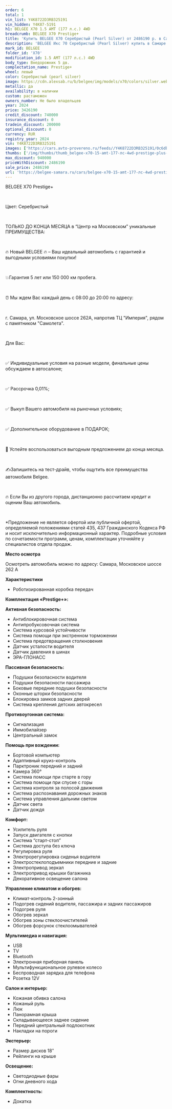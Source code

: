 ```yaml
---
order: 6
total: 1
vin_list: Y4K8722D3RB325191
vin_hidden: Y4K87-5191
h1: BELGEE X70 1.5 AMT (177 л.с.) 4WD
breadcrumb: BELGEE X70 Prestige+
title: 'Купить BELGEE X70 Серебристый (Pearl Silver) от 2486190 р. в Самаре. Цены и комплектации на новые авто в автосалоне официального дилера BELGEE'
description: 'BELGEE Икс 70 Серебристый (Pearl Silver) купить в Самаре. Кредит от 0,01%, авторассрочка, скидки на все автомобили от розничной цены. Гарантия 3 года или 100 000 км. Звонить по тел.: +7 (846) 377-73-00'
mark_id: BELGEE
folder_id: 'X70'
modification_id: 1.5 AMT (177 л.с.) 4WD
body_type: Внедорожник 5 дв.
complectation_name: Prestige+
wheel: левый
color: Серебристый (pearl silver)
image: https://cdn.alexsab.ru/b/belgee/img/models/x70/colors/silver.webp
metallic: да
availability: в наличии
custom: растаможен
owners_number: Не было владельцев
year: 2024
price: 3426190
credit_discount: 740000
insurance_discount: 0
tradein_discount: 200000
optional_discount: 0
currency: RUR
registry_year: 2024
vin: Y4K8722D3RB325191
images: ['https://cars.avto-provereno.ru/feeds//Y4K8722D3RB325191/0c6db66b6b923e0a7bee506466018ebc.jpg', 'https://cars.avto-provereno.ru/feeds//Y4K8722D3RB325191/8069c1a2df5782bdd49e3ed0db98d668.jpg', 'https://cars.avto-provereno.ru/feeds//Y4K8722D3RB325191/f4209e6259f20fad75e64fe3ee6a16cd.jpg', 'https://cars.avto-provereno.ru/feeds//Y4K8722D3RB325191/90e601692ab052b78ae6e7a06b517107.jpg', 'https://cars.avto-provereno.ru/feeds//Y4K8722D3RB325191/6d53b7c258a357528971901536ac749e.jpg', 'https://cars.avto-provereno.ru/feeds//Y4K8722D3RB325191/68ee0b636daa72933977b3d6fe92a2ec.jpg', 'https://cars.avto-provereno.ru/feeds//Y4K8722D3RB325191/81bb6956ace963581f711bab5303ba18.jpg', 'https://cars.avto-provereno.ru/feeds//Y4K8722D3RB325191/059eb5a8fe3a9eadb3582a78e110d866.jpg', 'https://cars.avto-provereno.ru/feeds//Y4K8722D3RB325191/0ac45672c1f3814cf78173eb84cf2485.jpg', 'https://cars.avto-provereno.ru/feeds//Y4K8722D3RB325191/cd3cb24e902bf4994979985fc9bb1c19.jpg', 'https://cars.avto-provereno.ru/feeds//Y4K8722D3RB325191/3bcdc6601e11ae2ba16675356aa46755.jpg', 'https://cars.avto-provereno.ru/feeds//Y4K8722D3RB325191/b9acf481b024d05dda2cf9d42e326d3c.jpg', 'https://cars.avto-provereno.ru/feeds//Y4K8722D3RB325191/982bb928703e6cb603074597f1dab14f.jpg', 'https://cars.avto-provereno.ru/feeds//Y4K8722D3RB325191/8bfe0b56a9d72c115f0ed68fccaa26dc.jpg', 'https://s1.maxposter.ru/photo/9818/6959911/orig/2e38186cc1fc1b4fb85149d0b0bb7314.jpg?sid=14&7197587ae83d987b4678bcdf02a702f3', 'https://s1.maxposter.ru/photo/9818/6959911/orig/d6c740b90ee6960a6a63ef307bc9bf0c.jpg?sid=14&7197587ae83d987b4678bcdf02a702f3', 'https://s1.maxposter.ru/photo/9818/6959911/orig/a1c5fb259b6503c510b43177eec6f770.jpg?sid=14&7197587ae83d987b4678bcdf02a702f3', 'https://s1.maxposter.ru/photo/9818/6959911/orig/8fdb47b5d8df730a1a4562053cfdcf9d.jpg?sid=14&7197587ae83d987b4678bcdf02a702f3', 'https://s1.maxposter.ru/photo/9818/6959911/orig/554e2a1a44e6d500f7ec3f538b45a8da.jpg?sid=14&7197587ae83d987b4678bcdf02a702f3', 'https://s1.maxposter.ru/photo/9818/6959911/orig/c6de8407a9befd4bfee07bb75369641e.jpg?sid=14&7197587ae83d987b4678bcdf02a702f3', 'https://s1.maxposter.ru/photo/9818/6959911/orig/43053603fad37c63a7e3350c3589ac1a.jpg?sid=14&7197587ae83d987b4678bcdf02a702f3', 'https://s1.maxposter.ru/photo/9818/6959911/orig/b67860ee65b64ff08ce527d0017867c1.jpg?sid=14&7197587ae83d987b4678bcdf02a702f3', 'https://s1.maxposter.ru/photo/9818/6959911/orig/f1899f9e0d5da5dd0b6b5c363e304de7.jpg?sid=14&7197587ae83d987b4678bcdf02a702f3', 'https://s1.maxposter.ru/photo/9818/6959911/orig/0665996c2cb33ee50426d3527d273563.jpg?sid=14&7197587ae83d987b4678bcdf02a702f3', 'https://s1.maxposter.ru/photo/9818/6959911/orig/efad83591267549f31fb1563f3b5b8bc.jpg?sid=14&7197587ae83d987b4678bcdf02a702f3', 'https://s1.maxposter.ru/photo/9818/6959911/orig/d2f122a5bd1d326b389290834b566571.jpg?sid=14&7197587ae83d987b4678bcdf02a702f3', 'https://s1.maxposter.ru/photo/9818/6959911/orig/08c5fc3b1ed1be3683479854c2084056.jpg?sid=14&7197587ae83d987b4678bcdf02a702f3', 'https://s1.maxposter.ru/photo/9818/6959911/orig/bc87a24a18014536148113ea5679c1b7.jpg?sid=14&7197587ae83d987b4678bcdf02a702f3', 'https://s1.maxposter.ru/photo/9818/6959911/orig/214f82e7210e5c38d3572406b559bc5c.jpg?sid=14&7197587ae83d987b4678bcdf02a702f3', 'https://s1.maxposter.ru/photo/9818/6959911/orig/ba51836a45e8010f4014b7a4e8cb3978.jpg?sid=14&7197587ae83d987b4678bcdf02a702f3', 'https://s1.maxposter.ru/photo/9818/6959911/orig/13158e5cad1eb759c286c93da1cc28c1.jpg?sid=14&7197587ae83d987b4678bcdf02a702f3', 'https://s1.maxposter.ru/photo/9818/6959911/orig/da2460824817dc5493f7b054b6723b80.jpg?sid=14&7197587ae83d987b4678bcdf02a702f3', 'https://s1.maxposter.ru/photo/9818/6959911/orig/fa64a1de8bebab6a80a8cfede16d79a3.jpg?sid=14&7197587ae83d987b4678bcdf02a702f3', 'https://s1.maxposter.ru/photo/9818/6959911/orig/9a5a253f8164bc22bc3412d2759026aa.jpg?sid=14&7197587ae83d987b4678bcdf02a702f3', 'https://s1.maxposter.ru/photo/9818/6959911/orig/c08b44bf0bc98075216db44adc84cf74.jpg?sid=14&7197587ae83d987b4678bcdf02a702f3', 'https://s1.maxposter.ru/photo/9818/6959911/orig/c55fb65a95fd21fd7eff89b8326ce66f.jpg?sid=14&7197587ae83d987b4678bcdf02a702f3', 'https://s1.maxposter.ru/photo/9818/6959911/orig/0d871b41b043019595c136568300c628.jpg?sid=14&7197587ae83d987b4678bcdf02a702f3']
thumbs: ['/img/thumbs/thumb_belgee-x70-15-amt-177-лс-4wd-prestige-plus-серебристый-pearl-silver-2024_18ebc_0.webp', '/img/thumbs/thumb_belgee-x70-15-amt-177-лс-4wd-prestige-plus-серебристый-pearl-silver-2024_8d668_1.webp', '/img/thumbs/thumb_belgee-x70-15-amt-177-лс-4wd-prestige-plus-серебристый-pearl-silver-2024_a16cd_2.webp', '/img/thumbs/thumb_belgee-x70-15-amt-177-лс-4wd-prestige-plus-серебристый-pearl-silver-2024_17107_3.webp', '/img/thumbs/thumb_belgee-x70-15-amt-177-лс-4wd-prestige-plus-серебристый-pearl-silver-2024_c749e_4.webp']
max_discount: 940000
priceWithDiscount: 2486190
sale_price: 2486190
url: 'https://belgee-samara.ru/cars/belgee-x70-15-amt-177-лс-4wd-prestige-plus-серебристый-pearl-silver-2024/'
---
```

<p>
 <p>
  ВЕLGEЕ X70 Prestige+
  <br/>
 </p>
 <br/>
 <p>
  Цвет: Серебристый
  <br/>
 </p>
 <br/>
 <p>
  TOЛЬКО ДО KОНЦA MЕСЯЦА в “Центр на Московском” уникальныe ПPЕИMУЩЕСТВА:
  <br/>
 </p>
 <br/>
 <p>
  🔥 Новый ВЕLGЕЕ  🔥 – Ваш идеальный автомобиль с гарантией и выгодными условиями покупки!
  <br/>
 </p>
 <br/>
 <p>
  💥Гарантия 5 лет или 150 000 км пробега.
  <br/>
 </p>
 <br/>
 <p>
  ⏰ Мы ждем Вас каждый день с 08:00 до 20:00 по адресу:
  <br/>
 </p>
 <br/>
 <p>
  г. Самара, ул. Московское шоссе 262А, напротив ТЦ "Империя", рядом с памятником "Самолета".
  <br/>
 </p>
 <br/>
 <p>
  Для Вас:
  <br/>
 </p>
 <br/>
 <p>
  ✅ Индивидуальные условия на разные модели, финальные цены обсуждаем в автосалоне;
  <br/>
 </p>
 <br/>
 <p>
  ✅ Рассрочка 0,01%;
  <br/>
 </p>
 <br/>
 <p>
  ✅ Выкуп Вашего автомобиля на рыночных условиях;
  <br/>
 </p>
 <br/>
 <p>
  ✅ Дополнительное оборудование в ПОДАРОК;
  <br/>
 </p>
 <br/>
 <p>
  📆 Успейте воспользоваться выгодным предложением до конца месяца.
  <br/>
 </p>
 <br/>
 <p>
  ✍️Запишитесь на тест-драйв, чтобы ощутить все преимущества автомобиля Веlgее.
  <br/>
 </p>
 <br/>
 <p>
  🔥 Если Вы из другого города, дистанционно рассчитаем кредит и оценим Ваш автомобиль.
  <br/>
 </p>
 <br/>
 <p>
  *Предложение не является офертой или публичной офертой, определяемой положениями статей 435, 437 Гражданского Кодекса РФ и носит исключительно информационный характер. Подробные условия по сочетаемости программ, ценам, комплектации уточняйте у специалистов отдела продаж.
 </p>
 <p>
  <strong>
   Место осмотра
  </strong>
 </p>
 <p>
  Осмотреть автомобиль можно по адресу: Самара, Московское шоссе 262 А
 </p>
 <p>
  <strong>
   Характеристики
  </strong>
 </p>
 <ul>
  <li>
   Роботизированная коробка передач
  </li>
 </ul>
 <p>
  <strong>
   Комплектация «Prestige+»:
  </strong>
 </p>
 <p>
  <strong>
   Активная безопасность:
  </strong>
 </p>
 <ul>
  <li>
   Антиблокировочная система
  </li>
  <li>
   Антипробуксовочная система
  </li>
  <li>
   Система курсовой устойчивости
  </li>
  <li>
   Система помощи при экстренном торможении
  </li>
  <li>
   Система предотвращения столкновения
  </li>
  <li>
   Датчик усталости водителя
  </li>
  <li>
   Датчик давления в шинах
  </li>
  <li>
   ЭРА-ГЛОНАСС
  </li>
 </ul>
 <p>
  <strong>
   Пассивная безопасность:
  </strong>
 </p>
 <ul>
  <li>
   Подушки безопасности водителя
  </li>
  <li>
   Подушки безопасности пассажира
  </li>
  <li>
   Боковые передние подушки безопасности
  </li>
  <li>
   Оконные шторки безопасности
  </li>
  <li>
   Блокировка замков задних дверей
  </li>
  <li>
   Система крепления детских автокресел
  </li>
 </ul>
 <p>
  <strong>
   Противоугонная система:
  </strong>
 </p>
 <ul>
  <li>
   Сигнализация
  </li>
  <li>
   Иммобилайзер
  </li>
  <li>
   Центральный замок
  </li>
 </ul>
 <p>
  <strong>
   Помощь при вождении:
  </strong>
 </p>
 <ul>
  <li>
   Бортовой компьютер
  </li>
  <li>
   Адаптивный круиз-контроль
  </li>
  <li>
   Парктроник передний и задний
  </li>
  <li>
   Камера 360°
  </li>
  <li>
   Система помощи при старте в гору
  </li>
  <li>
   Система помощи при спуске с горы
  </li>
  <li>
   Система контроля за полосой движения
  </li>
  <li>
   Система распознавания дорожных знаков
  </li>
  <li>
   Система управления дальним светом
  </li>
  <li>
   Датчик света
  </li>
  <li>
   Датчик дождя
  </li>
 </ul>
 <p>
  <strong>
   Комфорт:
  </strong>
 </p>
 <ul>
  <li>
   Усилитель руля
  </li>
  <li>
   Запуск двигателя с кнопки
  </li>
  <li>
   Система “старт-стоп”
  </li>
  <li>
   Система доступа без ключа
  </li>
  <li>
   Регулировка руля
  </li>
  <li>
   Электрорегулировка сиденья водителя
  </li>
  <li>
   Электростеклоподъемники передние и задние
  </li>
  <li>
   Электропривод зеркал
  </li>
  <li>
   Электропривод крышки багажника
  </li>
  <li>
   Декоративное освещение салона
  </li>
 </ul>
 <p>
  <strong>
   Управление климатом и обогрев:
  </strong>
 </p>
 <ul>
  <li>
   Климат-контроль 2-зонный
  </li>
  <li>
   Подогрев сидений водителя, пассажира и задних пассажиров
  </li>
  <li>
   Подогрев руля
  </li>
  <li>
   Обогрев зеркал
  </li>
  <li>
   Обогрев зоны стеклоочистителей
  </li>
  <li>
   Обогрев форсунок стеклоомывателей
  </li>
 </ul>
 <p>
  <strong>
   Мультимедиа и навигация:
  </strong>
 </p>
 <ul>
  <li>
   USB
  </li>
  <li>
   TV
  </li>
  <li>
   Bluetooth
  </li>
  <li>
   Электронная приборная панель
  </li>
  <li>
   Мультифункциональное рулевое колесо
  </li>
  <li>
   Беспроводная зарядка для телефона
  </li>
  <li>
   Розетка 12V
  </li>
 </ul>
 <p>
  <strong>
   Салон и интерьер:
  </strong>
 </p>
 <ul>
  <li>
   Кожаная обивка салона
  </li>
  <li>
   Кожаный руль
  </li>
  <li>
   Люк
  </li>
  <li>
   Панорамная крыша
  </li>
  <li>
   Складывающееся заднее сидение
  </li>
  <li>
   Передний центральный подлокотник
  </li>
  <li>
   Накладки на пороги
  </li>
 </ul>
 <p>
  <strong>
   Экстерьер:
  </strong>
 </p>
 <ul>
  <li>
   Размер дисков 18″
  </li>
  <li>
   Рейлинги на крыше
  </li>
 </ul>
 <p>
  <strong>
   Освещение:
  </strong>
 </p>
 <ul>
  <li>
   Светодиодные фары
  </li>
  <li>
   Огни дневного хода
  </li>
 </ul>
 <p>
  <strong>
   Комплектность:
  </strong>
 </p>
 <ul>
  <li>
   Докатка
  </li>
 </ul>
</p>
